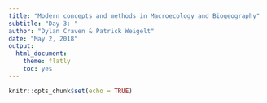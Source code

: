 ```yaml
---
title: "Modern concepts and methods in Macroecology and Biogeography"
subtitle: "Day 3: "
author: "Dylan Craven & Patrick Weigelt"
date: "May 2, 2018"
output: 
  html_document: 
    theme: flatly
    toc: yes
---
```


```r
knitr::opts_chunk$set(echo = TRUE)
```


